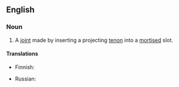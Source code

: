 ==English==

===Noun===
{{en-noun|head=[[mortise]]-[[and]]-[[tenon]] [[joint]]}}

# {{context|woodworking|lang=en}} A [[joint]] made by inserting a projecting [[tenon]] into a [[mortise]]d slot.

====Translations====
{{trans-top|joint}}
* Finnish: {{t-|fi|tappiliitos}}
{{trans-mid}}
* Russian: {{t-|ru|шиповая вязка|f|tr=šipovája vjázka|sc=Cyrl}}
{{trans-bottom}}